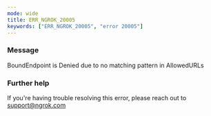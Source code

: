 ```yaml
---
mode: wide
title: ERR_NGROK_20005
keywords: ["ERR_NGROK_20005", "error 20005"]
---
```



### Message

BoundEndpoint is Denied due to no matching pattern in AllowedURLs

<ErrorDetails />

### Further help

If you're having trouble resolving this error, please reach out to [support@ngrok.com](mailto:support@ngrok.com?subject=Help%20with%20ERR_NGROK_20005)
